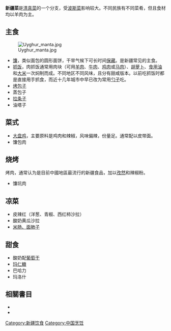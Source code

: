 {{Unreferenced|time=2019-10-06T23:36:54+00:00}}
{{中国菜}}

'''新疆菜'''是[[清真菜|清真菜]]的一个分支，受[[波斯菜|波斯菜]]影响较大。不同民族有不同菜肴，但且食材均以羊肉为主。

== 主食 ==
[[File:Uyghur_manta.jpg|thumb]]
*[[馕|馕]]，类似面包的圆形面饼，干旱气候下可长时间[[保藏|保藏]]。是新疆常见的主食。
*[[抓饭|抓饭]]，肉抓饭通常用肉块（可用[[羊肉|羊肉]]、[[牛肉|牛肉]]、[[鸡肉|鸡肉]]或[[马肉|马肉]]）、[[胡萝卜|胡萝卜]]、[[食用油|食用油]]和[[大米|大米]]一次焖制而成。不同地区不同风味，且分有甜咸版本。以前吃抓饭时都是直接用手抓食，而近十几年城市中早已改为常用[[勺子|勺子]]吃。
*[[烤包子|烤包子]]
*蒸包子
*[[拉条子|拉条子]]
*油塔子

== 菜式 ==
*[[大盘鸡|大盘鸡]]，主要原料是鸡肉和辣椒，风味偏辣，份量足。通常配以皮带面。
*馕包肉

== 烧烤 ==
烤肉，通常认为是目前中國地區最流行的新疆食品，加以[[孜然|孜然]]和辣椒粉。
*馕坑肉

== 凉菜 ==
*皮辣红（洋葱、青椒、西红柿沙拉）
*酸奶黄瓜沙拉
*[[面肺子和米肠子|米肠、面肺子]]

== 甜食 ==
*酸奶配[[葡萄干|葡萄干]]
*[[玛仁糖|玛仁糖]]
*巴哈力
*玛洛什

{{Xinjiang topics}}
{{Xinjiang-stub}}

[[Category:新疆饮食|Category:新疆饮食]]
[[Category:中国烹饪|Category:中国烹饪]]

==相關書目==
*{{cite book |author1=陳海茵 |title=《賞味新疆--陳海茵的西域美食奇遇》 |date=2008-07 |publisher=時報數位傳播 |location=台灣 |isbn=9789868291072| language = zh}}
*{{cite book |author1=好豆網 |title=《舌尖上的中國：民間經典新疆、清真菜》 |date=2013-01 |publisher=東方出版社 |location=大陸 |isbn=9787506050777| language = zh}}